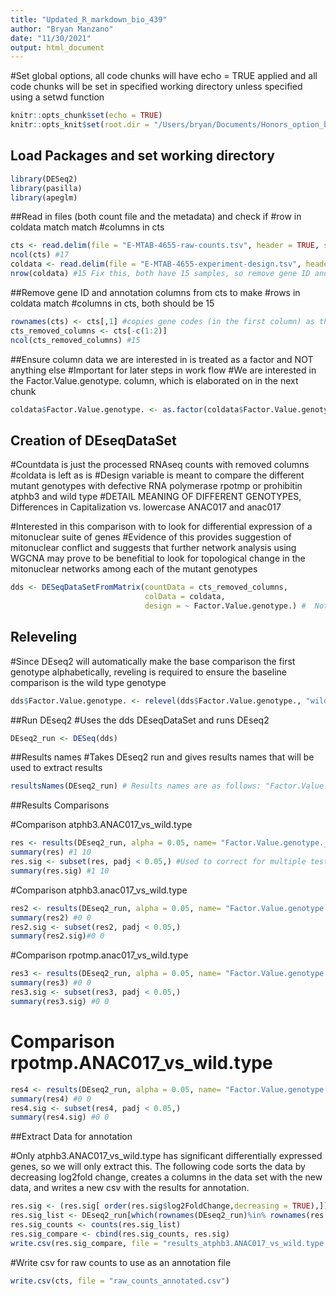 ---
title: "Updated_R_markdown_bio_439"
author: "Bryan Manzano"
date: "11/30/2021"
output: html_document
---
#Set global options, all code chunks will have echo = TRUE applied and all code chunks will be set in specified working directory unless specified using a setwd function

```{r setup, include=FALSE}
knitr::opts_chunk$set(echo = TRUE) 
knitr::opts_knit$set(root.dir = "/Users/bryan/Documents/Honors_option_bio_439/Data")
```

## Load Packages and set working directory

```{r}
library(DESeq2)
library(pasilla)
library(apeglm)
```

##Read in files (both count file and the metadata) and check if #row in coldata match match #columns in cts

```{r}
cts <- read.delim(file = "E-MTAB-4655-raw-counts.tsv", header = TRUE, sep = "\t", skipNul = TRUE)
ncol(cts) #17
coldata <- read.delim(file = "E-MTAB-4655-experiment-design.tsv", header = TRUE, sep = "\t", skipNul = TRUE)
nrow(coldata) #15 Fix this, both have 15 samples, so remove gene ID and annoation from cts to ensure number of rows match
```

##Remove gene ID and annotation columns from cts to make #rows in coldata match #columns in cts, both should be 15

```{r}
rownames(cts) <- cts[,1] #copies gene codes (in the first column) as the row names
cts_removed_columns <- cts[-c(1:2)]
ncol(cts_removed_columns) #15

```

##Ensure column data we are interested in is treated as a factor and NOT anything else
#Important for later steps in work flow
#We are interested in the Factor.Value.genotype. column, which is elaborated on in the next chunk
```{r}
coldata$Factor.Value.genotype. <- as.factor(coldata$Factor.Value.genotype.)
```



## Creation of DEseqDataSet
#Countdata is just the processed RNAseq counts with removed columns
#coldata is left as is
#Design variable is meant to compare the different mutant genotypes with defective RNA polymerase rpotmp or prohibitin atphb3 and wild type
#DETAIL MEANING OF DIFFERENT GENOTYPES, Differences in Capitalization vs. lowercase ANAC017 and anac017

#Interested in this comparison with to look for differential expression of a mitonuclear suite of genes
#Evidence of this provides suggestion of mitonuclear conflict and suggests that further network analysis using WGCNA may prove to be benefitial to look for topological change in the mitonuclear networks among each of the mutant genotypes


```{r}
dds <- DESeqDataSetFromMatrix(countData = cts_removed_columns,
                              colData = coldata,
                              design = ~ Factor.Value.genotype.) #  Note: levels of factors in the design contain characters other than letters, numbers, '_' and '.'. It is recommended (but not required) to use only letters, numbers, and delimiters '_' or '.', as these are safe characters for column names in R. [This is a message, not a warning or an error]

```

## Releveling
#Since DEseq2 will automatically make the base comparison the first genotype alphabetically, reveling is required to ensure the baseline comparison is the wild type genotype

```{r}
dds$Factor.Value.genotype. <- relevel(dds$Factor.Value.genotype., "wild type")

```

##Run DEseq2
#Uses the dds DEseqDataSet and runs DEseq2

```{r}
DEseq2_run <- DESeq(dds)
```

##Results names 
#Takes DEseq2 run and gives results names that will be used to extract results

```{r}
resultsNames(DEseq2_run) # Results names are as follows: "Factor.Value.genotype._atphb3.anac017_vs_wild.type" "Factor.Value.genotype._atphb3.ANAC017_vs_wild.type" "Factor.Value.genotype._rpotmp.anac017_vs_wild.type" "Factor.Value.genotype._rpotmp.ANAC017_vs_wild.type"


```

##Results Comparisons

#Comparison atphb3.ANAC017_vs_wild.type

```{r}
res <- results(DEseq2_run, alpha = 0.05, name= "Factor.Value.genotype._atphb3.ANAC017_vs_wild.type") #sets up an expression comparison between between atphb3.ANAC017 mutant and wild.type
summary(res) #1 10
res.sig <- subset(res, padj < 0.05,) #Used to correct for multiple testing, since lots of genes are tested
summary(res.sig) #1 10

```

#Comparison atphb3.anac017_vs_wild.type

```{r}
res2 <- results(DEseq2_run, alpha = 0.05, name= "Factor.Value.genotype._atphb3.anac017_vs_wild.type" )#sets up an expression comparison between between atphb3.anacC017 mutant and wild.type
summary(res2) #0 0
res2.sig <- subset(res2, padj < 0.05,)
summary(res2.sig)#0 0
```


#Comparison rpotmp.anac017_vs_wild.type 

```{r}
res3 <- results(DEseq2_run, alpha = 0.05, name= "Factor.Value.genotype._rpotmp.anac017_vs_wild.type") #sets up an expression comparison between between rpotmp.anac017 mutant and wild.type
summary(res3) #0 0
res3.sig <- subset(res3, padj < 0.05,)
summary(res3.sig) #0 0
```


# Comparison rpotmp.ANAC017_vs_wild.type

```{r}
res4 <- results(DEseq2_run, alpha = 0.05, name= "Factor.Value.genotype._rpotmp.ANAC017_vs_wild.type") #sets up an expression comparison between between rpotmp.ANAC017 mutant and wild.type
summary(res4) #0 0
res4.sig <- subset(res4, padj < 0.05,)
summary(res4.sig) #0 0
```

##Extract Data for annotation

#Only atphb3.ANAC017_vs_wild.type has significant differentially expressed genes, so we will only extract this. The following code sorts the data by decreasing log2fold change, creates a columns in the data set with the new data, and writes a new csv with the results for annotation. 

```{r}
res.sig <- (res.sig[ order(res.sig$log2FoldChange,decreasing = TRUE),]) 
res.sig_list <- DEseq2_run[which(rownames(DEseq2_run)%in% rownames(res.sig)),]
res.sig_counts <- counts(res.sig_list)
res.sig_compare <- cbind(res.sig_counts, res.sig)
write.csv(res.sig_compare, file = "results_atphb3.ANAC017_vs_wild.type.csv")
```

#Write csv for raw counts to use as an annotation file

```{r}
write.csv(cts, file = "raw_counts_annotated.csv")
```


